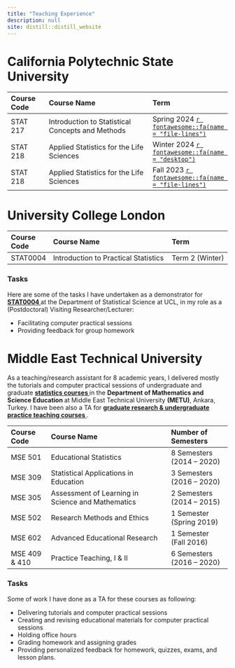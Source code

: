 ```yaml
---
title: "Teaching Experience"
description: null
site: distill::distill_website
---
```


# California Polytechnic State University

| **Course Code**   | **Course Name**                                       | **Term**
| :-------          | :-----------------------                              | :-----------
| STAT 217          | Introduction to Statistical Concepts and Methods      | Spring 2024 <a href = "https://drive.google.com/file/d/1jsvYDAsTg0Qa1xLSUZcetLK-gxszyaAO/view?usp=sharing" target="_blank">`r fontawesome::fa(name = "file-lines")`</a>
| STAT 218          | Applied Statistics for the Life Sciences              | Winter 2024 <a href = "https://stat218-wi24.github.io/website/" target="_blank">`r fontawesome::fa(name = "desktop")`</a>
| STAT 218          | Applied Statistics for the Life Sciences              | Fall 2023 <a href = "https://sinemdemirci.github.io/stat-218-fa23/" target="_blank">`r fontawesome::fa(name = "file-lines")`</a>


# University College London


| **Course Code**   | **Course Name**                                       | **Term**
| :-------          | :-----------------------                              | :-----------
| STAT0004       | Introduction to Practical Statistics                     | Term 2 (Winter)


### Tasks

Here are some of the tasks I have undertaken as a demonstrator for <b><a href = 'https://www.ucl.ac.uk/module-catalogue/modules/introduction-to-practical-statistics-STAT0004' target ="_blank"> STAT0004 </b></a> at the Department of  Statistical Science at UCL, in my role as a (Postdoctoral) Visiting Researcher/Lecturer:

  * Facilitating computer practical sessions
  * Providing feedback for group homework

# Middle East Technical University

As a teaching/research assistant for 8 academic years, I delivered mostly the tutorials and computer practical sessions of undergraduate and graduate <b><a href = 'https://catalog.metu.edu.tr/prog_courses.php?prog=460' target="_blank"> statistics courses </b></a> in the <b> Department of Mathematics and Science Education </b> at Middle East Technical University <b>(METU)</b>, Ankara, Turkey. I have been also a TA for <b><a href = 'https://catalog.metu.edu.tr/prog_courses.php?prog=460' target="_blank"> graduate research & undergraduate practice teaching  courses </b> </a>.

| **Course Code**   | **Course Name**                                       | **Number of Semesters**
| :-------          | :-----------------------                              | :-----------
| MSE 501           | Educational Statistics                                | 8 Semesters (2014 – 2020)
| MSE 309           | Statistical Applications in Education                 | 3 Semesters (2016 – 2020) 
| MSE 305           | Assessment of Learning in Science and Mathematics     | 2 Semesters (2014 – 2015)
| MSE 502           | Research Methods and Ethics                           | 1 Semester (Spring 2019)
| MSE 602           | Advanced Educational Research                         | 1 Semester (Fall 2016)
| MSE 409 & 410     | Practice Teaching, I & II                             | 6 Semesters (2016 – 2020)


### Tasks
Some of work I have done as a TA for these courses as following:

  * Delivering tutorials and computer practical sessions
  * Creating and revising educational materials for computer practical sessions
  * Holding office hours
  * Grading homework and assigning grades
  * Providing personalized feedback for homework, quizzes, exams, and lesson plans.